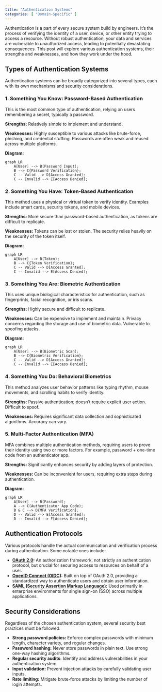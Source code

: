 ```yaml
---
title: "Authentication Systems"
categories: [ "Domain-Specific" ]
---
```


Authentication is a part of every secure system build by engineers. It's the process of verifying the identity of a user, device, or other entity trying to access a resource. Without robust authentication, your data and services are vulnerable to unauthorized access, leading to potentially devastating consequences. This post will explore various authentication systems, their strengths and weaknesses, and how they work under the hood.

## Types of Authentication Systems

Authentication systems can be broadly categorized into several types, each with its own mechanisms and security considerations.

### 1. Something You Know: Password-Based Authentication

This is the most common type of authentication, relying on users remembering a secret, typically a password.

**Strengths:** Relatively simple to implement and understand.

**Weaknesses:** Highly susceptible to various attacks like brute-force, phishing, and credential stuffing. Passwords are often weak and reused across multiple platforms.

**Diagram:**

```mermaid
graph LR
    A[User] --> B(Password Input);
    B --> C{Password Verification};
    C -- Valid --> D[Access Granted];
    C -- Invalid --> E[Access Denied];
```

### 2. Something You Have: Token-Based Authentication

This method uses a physical or virtual token to verify identity. Examples include smart cards, security tokens, and mobile devices.

**Strengths:** More secure than password-based authentication, as tokens are difficult to replicate.

**Weaknesses:** Tokens can be lost or stolen. The security relies heavily on the security of the token itself.

**Diagram:**

```mermaid
graph LR
    A[User] --> B(Token);
    B --> C{Token Verification};
    C -- Valid --> D[Access Granted];
    C -- Invalid --> E[Access Denied];
```

### 3. Something You Are: Biometric Authentication

This uses unique biological characteristics for authentication, such as fingerprints, facial recognition, or iris scans.

**Strengths:** Highly secure and difficult to replicate.

**Weaknesses:** Can be expensive to implement and maintain. Privacy concerns regarding the storage and use of biometric data. Vulnerable to spoofing attacks.

**Diagram:**

```mermaid
graph LR
    A[User] --> B(Biometric Scan);
    B --> C{Biometric Verification};
    C -- Valid --> D[Access Granted];
    C -- Invalid --> E[Access Denied];
```

### 4. Something You Do: Behavioral Biometrics

This method analyzes user behavior patterns like typing rhythm, mouse movements, and scrolling habits to verify identity.

**Strengths:** Passive authentication; doesn't require explicit user action. Difficult to spoof.

**Weaknesses:** Requires significant data collection and sophisticated algorithms. Accuracy can vary.

### 5. Multi-Factor Authentication (MFA)

MFA combines multiple authentication methods, requiring users to prove their identity using two or more factors. For example, password + one-time code from an authenticator app.

**Strengths:** Significantly enhances security by adding layers of protection.

**Weaknesses:** Can be inconvenient for users, requiring extra steps during authentication.

**Diagram:**

```mermaid
graph LR
    A[User] --> B(Password);
    A --> C(Authenticator App Code);
    B & C --> D{MFA Verification};
    D -- Valid --> E[Access Granted];
    D -- Invalid --> F[Access Denied];
```

## Authentication Protocols

Various protocols handle the actual communication and verification process during authentication. Some notable ones include:

-   **[OAuth 2.0](https://oauth.net/2/):** An authorization framework, not strictly an authentication protocol, but crucial for securing access to resources on behalf of a user.
-   **[OpenID Connect (OIDC)](https://openid.net/connect/):** Built on top of OAuth 2.0, providing a standardized way to authenticate users and obtain user information.
-   **[SAML (Security Assertion Markup Language)](https://en.wikipedia.org/wiki/Security_Assertion_Markup_Language):** Used primarily in enterprise environments for single sign-on (SSO) across multiple applications.

## Security Considerations

Regardless of the chosen authentication system, several security best practices must be followed:

-   **Strong password policies:** Enforce complex passwords with minimum length, character variety, and regular changes.
-   **Password hashing:** Never store passwords in plain text. Use strong one-way hashing algorithms.
-   **Regular security audits:** Identify and address vulnerabilities in your authentication system.
-   **Input validation:** Prevent injection attacks by carefully validating user inputs.
-   **Rate limiting:** Mitigate brute-force attacks by limiting the number of login attempts.